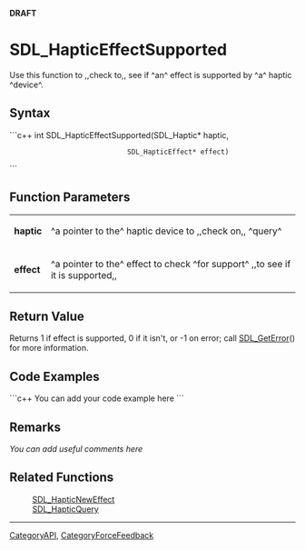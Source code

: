 <!-- pragma section-numbers off -->
<!-- pragma disable-camelcase -->
'''DRAFT'''

= SDL_HapticEffectSupported =
Use this function to ,,check to,, see if ^an^ effect is supported by ^a^ haptic ^device^.


== Syntax ==
```c++
int SDL_HapticEffectSupported(SDL_Haptic*       haptic,
                              SDL_HapticEffect* effect)
```

== Function Parameters ==
{|
|'''haptic'''
|^a pointer to the^ haptic device to ,,check on,, ^query^
|-
|'''effect'''
|^a pointer to the^ effect to check ^for support^ ,,to see if it is supported,,
|}

== Return Value ==
Returns 1 if effect is supported, 0 if it isn't, or -1 on error; call [[SDL_GetError]]() for more information.

== Code Examples ==
```c++
You can add your code example here
```

== Remarks ==
''You can add useful comments here''

== Related Functions ==
:[[SDL_HapticNewEffect]]
:[[SDL_HapticQuery]]

----
[[CategoryAPI]], [[CategoryForceFeedback]]

